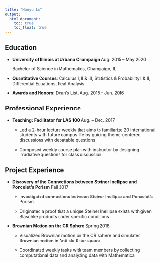 ```yaml
---
title: "Hanyu Lu"
output: 
  html_document:
    toc: true
    toc_float: true
---
```


## Education

* **University of Illinois at Urbana Champaign**	Aug. 2015 – May 2020
  
  Bachelor of Science in Mathematics, Champaign, IL

* **Quantitative Courses**: Calculus I, II & III, Statistics & Probability I & II, Differential Equations, Real Analysis

* **Awards and Honors**: Dean’s List, Aug. 2015 – Jun. 2016


## Professional Experience

* **Teaching: Facilitator for LAS 100**	  Aug. – Dec. 2017

  * Led a 2-hour lecture weekly that aims to familiarize 20 international students with future campus life by guiding theme-centered discussions with debatable questions
  
  * Composed weekly course plan with instructor by designing irradiative questions for class discussion


## Project Experience

* **Discovery of the Connections between Steiner Inellipse and Poncelet’s Porism**  Fall 2017

  * Investigated connections between Steiner Inellipse and Poncelet’s Porism
  
  * Originated a proof that a unique Steiner Inellipse exists with given Blaschke products under specific conditions

* **Brownian Motion on the CR Sphere ** Spring 2018

  * Visualized Brownian motion on the CR sphere and simulated Brownian motion in Anti-de Sitter space
  
  * Coordinated weekly tasks with team members by collecting computational data and analyzing data with Mathematica